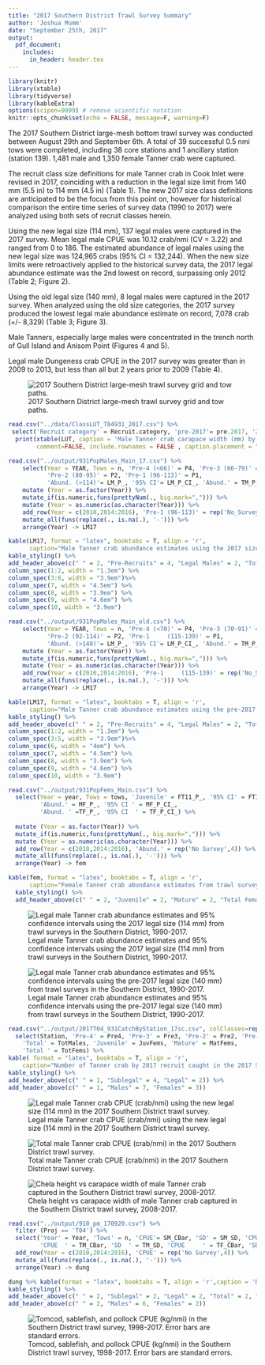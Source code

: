 ```yaml
---
title: "2017 Southern District Trawl Survey Summary"
author: 'Joshua Mumm'      
date: "September 25th, 2017"
output:
  pdf_document:
    includes:
      in_header: header.tex
---
```

```r
library(knitr)
library(xtable)
library(tidyverse)
library(kableExtra)
options(scipen=9999) # remove scientific notation
knitr::opts_chunk$set(echo = FALSE, message=F, warning=F)
```

The 2017 Southern District large-mesh bottom trawl survey was conducted between August 29th and September 6th.  A total of 39 successful 0.5 nmi tows were completed, including 38 core stations and 1 ancillary station (station 139).  1,481 male and 1,350 female Tanner crab were captured.

The recruit class size definitions for male Tanner crab in Cook Inlet were revised in 2017, coinciding with a reduction in the legal size limit from 140 mm (5.5 in) to 114 mm (4.5 in) (Table 1).  The new 2017 size class definitions are anticipated to be the focus from this point on, however for historical comparison the entire time series of survey data (1990 to 2017) were analyzed using both sets of recruit classes herein.

Using the new legal size (114 mm), 137 legal males were captured in the 2017 survey.  Mean legal male CPUE was 10.12 crab/nmi (CV = 3.22) and ranged from 0 to 186.  The estimated abundance of legal males using the new legal size was 124,965 crabs (95% CI = 132,244).  When the new size limits were retroactively applied to the historical survey data, the 2017 legal abundance estimate was the 2nd lowest on record, surpassing only 2012 (Table 2; Figure 2).

Using the old legal size (140 mm), 8 legal males were captured in the 2017 survey.  When analyzed using the old size categories, the 2017 survey produced the lowest legal male abundance estimate on record, 7,078 crab (+/- 8,329) (Table 3; Figure 3).      

Male Tanners, especially large males were concentrated in the trench north of Gull Island and Anisom Point (Figures 4 and 5). 
   
Legal male Dungeness crab CPUE in the 2017 survey was greater than in 2009 to 2013, but less than all but 2 years prior to 2009 (Table 4).







![2017 Southern District large-mesh trawl survey grid and tow paths.](../figs/2017T04tows_170919.png)


```r
read.csv("../data/ClassLUT_T04931_2017.csv") %>%
 select('Recruit category' = Recruit.category, 'pre-2017'= pre.2017, '2017' = X2017) -> LUT
  print(xtable(LUT, caption = 'Male Tanner crab carapace width (mm) by recruit category for the Southern Distric trawl surveys.'),
        comment=FALSE, include.rownames = FALSE , caption.placement = "top")
```  


\newpage
```r
read.csv("../output/931PopMales_Main_17.csv") %>%
    select(Year = YEAR, Tows = n, 'Pre-4 (<66)' = P4, 'Pre-3 (66-79)' = P3,
           'Pre-2 (80-95)' = P2, 'Pre-1 (96-113)' = P1,
           'Abund. (>114)'= LM_P_, '95% CI'= LM_P_CI_, 'Abund.' = TM_P_, '95% CI '= TM_P_CI_ ) %>%
    mutate (Year = as.factor(Year)) %>%
    mutate_if(is.numeric,funs(prettyNum(., big.mark=","))) %>%
    mutate (Year = as.numeric(as.character(Year))) %>%
    add_row(Year = c(2010,2014:2016), 'Pre-1 (96-113)' = rep('No_Survey',4)) %>%
    mutate_all(funs(replace(., is.na(.), '-'))) %>%
    arrange(Year) -> LM17

kable(LM17, format = "latex", booktabs = T, align = 'r',
      caption="Male Tanner crab abundance estimates using the 2017 size class definitions from trawl surveys in the Southern District, 1990-2017. Parenthetical size limits are carapace width in millimeters.") %>%
kable_styling() %>%
add_header_above(c(" " = 2, "Pre-Recruits" = 4, "Legal Males" = 2, "Total Males" = 2))%>%
column_spec(1:2, width = "1.3em") %>%
column_spec(3:6, width = "3.9em")%>%
column_spec(7, width = "4.5em") %>%
column_spec(8, width = "3.9em") %>%
column_spec(9, width = "4.6em") %>%
column_spec(10, width = "3.9em")

read.csv("../output/931PopMales_Main_old.csv") %>%
    select(Year = YEAR, Tows = n, 'Pre-4 (<70)' = P4, 'Pre-3 (70-91)' = P3,
           'Pre-2 (92-114)' = P2, 'Pre-1     (115-139)' = P1,
           'Abund. (>140)'= LM_P_, '95% CI'= LM_P_CI_, 'Abund.' = TM_P_, '95% CI '= TM_P_CI_ ) %>%
    mutate (Year = as.factor(Year)) %>%
    mutate_if(is.numeric,funs(prettyNum(., big.mark=","))) %>%
    mutate (Year = as.numeric(as.character(Year))) %>%
    add_row(Year = c(2010,2014:2016), 'Pre-1     (115-139)' = rep('No_Survey',4)) %>%
    mutate_all(funs(replace(., is.na(.), '-'))) %>%
    arrange(Year) -> LM17

kable(LM17, format = "latex", booktabs = T, align = 'r',
      caption="Male Tanner crab abundance estimates using the pre-2017 size class definitions from trawl surveys in the Southern District, 1990-2017. Parenthetical size limits are carapace width in millimeters.") %>%
kable_styling() %>%
add_header_above(c(" " = 2, "Pre-Recruits" = 4, "Legal Males" = 2, "Total Males" = 2))%>%
column_spec(1:2, width = "1.3em") %>%
column_spec(3:5, width = "3.9em")%>%
column_spec(6, width = "4em") %>%
column_spec(7, width = "4.5em") %>%
column_spec(8, width = "3.9em") %>%
column_spec(9, width = "4.6em") %>%
column_spec(10, width = "3.9em")
```  

```r
read.csv("../output/931PopFems_Main.csv") %>%
  select(Year = year, Tows = tows, 'Juvenile' = FT11_P_, '95% CI' = FT11_P_CI_,
         'Abund.' = MF_P_, '95% CI ' = MF_P_CI_, 
         'Abund. ' =TF_P_, '95% CI  ' = TF_P_CI_) %>%
         
  mutate (Year = as.factor(Year)) %>%
  mutate_if(is.numeric,funs(prettyNum(., big.mark=","))) %>%
  mutate (Year = as.numeric(as.character(Year))) %>%
  add_row(Year = c(2010,2014:2016), 'Abund.' = rep('No Survey',4)) %>%
  mutate_all(funs(replace(., is.na(.), '-'))) %>%
  arrange(Year) -> fem

kable(fem, format = "latex", booktabs = T, align = 'r',
      caption="Female Tanner crab abundance estimates from trawl surveys in the Southern District, 1990-2017.") %>%
  kable_styling() %>%
  add_header_above(c(" " = 2, "Juvenile" = 2, "Mature" = 2, "Total Females" = 2))
```

\pagebreak
\newpage



![Legal male Tanner crab abundance estimates and 95% confidence intervals using the 2017 legal size (114 mm) from trawl surveys in the Southern District, 1990-2017.](../figs/T04LM_2017SCs.png)

![Legal male Tanner crab abundance estimates and 95% confidence intervals using the pre-2017 legal size (140 mm) from trawl surveys in the Southern District, 1990-2017.](../figs/T04LM_oldSCs.png)

```r
read.csv("../output/2017T04_931CatchByStation_17sc.csv", colClasses=rep("character"),11) %>% 
  select(Station, 'Pre-4' = Pre4, 'Pre-3' = Pre3, 'Pre-2' = Pre2, 'Pre-1' = Pre1, Recruit, 'Post-Rec.' = Post,
    'Total' = TotMales, 'Juvenile' = JuvFems, 'Mature' = MatFems,
    'Total ' = TotFems) %>%
kable( format = "latex", booktabs = T, align = 'r',
    caption="Number of Tanner crab by 2017 recruit caught in the 2017 Southern District trawl survey.") %>%
kable_styling() %>%
add_header_above(c(" " = 1, "Sublegal" = 4, "Legal" = 2)) %>%
add_header_above(c(" " = 1, "Males" = 7, "Females" = 3))
```

![Legal male Tanner crab CPUE (crab/nmi) using the new legal size (114 mm) in the 2017 Southern District trawl survey.](../figs/2017T04_LMCPUE_170920.png)

![Total male Tanner crab CPUE (crab/nmi) in the 2017 Southern District trawl survey.](../figs/2017T04_TMCPUE_170920.png)

![Chela height vs carapace width of male Tanner crab captured in the Southern District trawl survey, 2008-2017.](../figs/CHvsCW_931T04_2008to17_raw.png)

```r
read.csv("../output/910_pm_170920.csv") %>%
  filter (Proj == 'T04') %>% 
  select('Year' = Year, 'Tows' = n, 'CPUE'= SM_CBar, 'SD' = SM_SD, 'CPUE ' = LM_CBar, 'SD ' = LM_SD,
         'CPUE  ' = TM_CBar, 'SD  ' = TM_SD, 'CPUE     ' = TF_CBar, 'SD     ' = TF_SD) %>% mutate_all(funs(round(.,2))) %>%
  add_row(Year = c(2010,2014:2016), 'CPUE' = rep('No Survey',4)) %>%
  mutate_all(funs(replace(., is.na(.), '-'))) %>%
  arrange(Year) -> dung

dung %>% kable(format = "latex", booktabs = T, align = 'r',caption = 'Dungeness crab CPUE (crab/nmi) in the Southern Distric trawl survey, 1990 to 2017.') %>% 
kable_styling() %>%
add_header_above(c(" " = 2, "Sublegal" = 2, "Legal" = 2, "Total" = 2, "Total" = 2 )) %>%
add_header_above(c(" " = 2, "Males" = 6, "Females" = 2)) 
```

![Tomcod, sablefish, and pollock CPUE (kg/nmi) in the Southern District trawl survey, 1998-2017.  Error bars are standard errors.](../figs/tomSablePollock_T04CPUE_SE_98to17.png)
